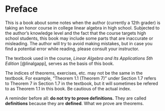 # Preface {.unnumbered}

This is a book about some notes when the author (currently a 12th grader) is taking an honor course in college linear algebra in high school. Subjected to the author's knowledge level and the fact that the course targets high school students, this book may include some parts that are inaccurate or misleading. The author will try to avoid making mistakes, but in case you find a potential error while reading, please consult your instructor.

The textbook used in the course, *Linear Algebra and Its Applications 5th Edition*  [@linalgapp], serves as the basis of this book.

The indices of theorems, exercises, etc. may not be the same in the textbook. For example, "Theorem 1.1 (Theorem 7)" under Section 1.7 refers to Theorem 7 in Section 1.7 in the textbook, but it will sometimes be refered to as Theorem 1.1 in this book. Be cautious of the actual index.

A reminder before all: **do not try to prove definitions.** They are called **definitions** because they are **defined**. What we prove are theorems.